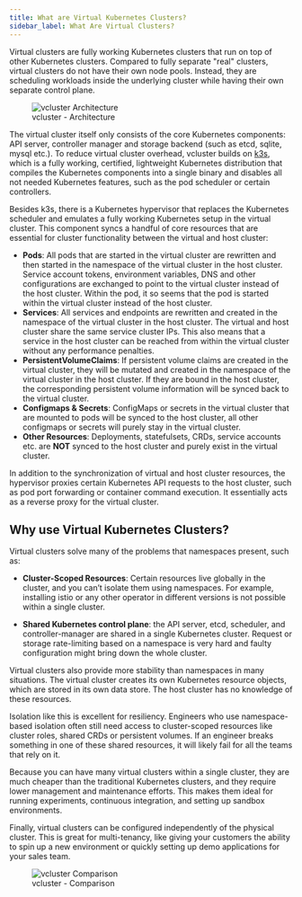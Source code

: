 ```yaml
---
title: What are Virtual Kubernetes Clusters?
sidebar_label: What Are Virtual Clusters?
---
```


Virtual clusters are fully working Kubernetes clusters that run on top of other Kubernetes clusters. Compared to fully separate "real" clusters, virtual clusters do not have their own node pools. Instead, they are scheduling workloads inside the underlying cluster while having their own separate control plane.

<figure>
  <img src="/docs/media/diagrams/vcluster-architecture.svg" alt="vcluster Architecture" />
  <figcaption>vcluster - Architecture</figcaption>
</figure>

The virtual cluster itself only consists of the core Kubernetes components: API server, controller manager and storage backend (such as etcd, sqlite, mysql etc.). To reduce virtual cluster overhead, vcluster builds on [k3s](https://k3s.io/), which is a fully working, certified, lightweight Kubernetes distribution that compiles the Kubernetes components into a single binary and disables all not needed Kubernetes features, such as the pod scheduler or certain controllers.

Besides k3s, there is a Kubernetes hypervisor that replaces the Kubernetes scheduler and emulates a fully working Kubernetes setup in the virtual cluster. This component syncs a handful of core resources that are essential for cluster functionality between the virtual and host cluster:

* **Pods**: All pods that are started in the virtual cluster are rewritten and then started in the namespace of the virtual cluster in the host cluster. Service account tokens, environment variables, DNS and other configurations are exchanged to point to the virtual cluster instead of the host cluster. Within the pod, it so seems that the pod is started within the virtual cluster instead of the host cluster.
* **Services**: All services and endpoints are rewritten and created in the namespace of the virtual cluster in the host cluster. The virtual and host cluster share the same service cluster IPs. This also means that a service in the host cluster can be reached from within the virtual cluster without any performance penalties.
* **PersistentVolumeClaims**: If persistent volume claims are created in the virtual cluster, they will be mutated and created in the namespace of the virtual cluster in the host cluster. If they are bound in the host cluster, the corresponding persistent volume information will be synced back to the virtual cluster.
* **Configmaps & Secrets**: ConfigMaps or secrets in the virtual cluster that are mounted to pods will be synced to the host cluster, all other configmaps or secrets will purely stay in the virtual cluster.
* **Other Resources**: Deployments, statefulsets, CRDs, service accounts etc. are **NOT** synced to the host cluster and purely exist in the virtual cluster.

In addition to the synchronization of virtual and host cluster resources, the hypervisor proxies certain Kubernetes API requests to the host cluster, such as pod port forwarding or container command execution. It essentially acts as a reverse proxy for the virtual cluster.

## Why use Virtual Kubernetes Clusters?

Virtual clusters solve many of the problems that namespaces present, such as:

* **Cluster-Scoped Resources**: Certain resources live globally in the cluster, and you can’t isolate them using namespaces. For example, installing istio or any other operator in different versions is not possible within a single cluster.

* **Shared Kubernetes control plane**: the API server, etcd, scheduler, and controller-manager are shared in a single Kubernetes cluster. Request or storage rate-limiting based on a namespace is very hard and faulty configuration might bring down the whole cluster.  

Virtual clusters also provide more stability than namespaces in many situations. The virtual cluster creates its own Kubernetes resource objects, which are stored in its own data store. The host cluster has no knowledge of these resources.

Isolation like this is excellent for resiliency. Engineers who use namespace-based isolation often still need access to cluster-scoped resources like cluster roles, shared CRDs or persistent volumes. If an engineer breaks something in one of these shared resources, it will likely fail for all the teams that rely on it.

Because you can have many virtual clusters within a single cluster, they are much cheaper than the traditional Kubernetes clusters, and they require lower management and maintenance efforts. This makes them ideal for running experiments, continuous integration, and setting up sandbox environments.

Finally, virtual clusters can be configured independently of the physical cluster. This is great for multi-tenancy, like giving your customers the ability to spin up a new environment or quickly setting up demo applications for your sales team.

<figure>
    <img src="/docs/media/vcluster-comparison.png" alt="vcluster Comparison" />
    <figcaption>vcluster - Comparison</figcaption>
</figure>

